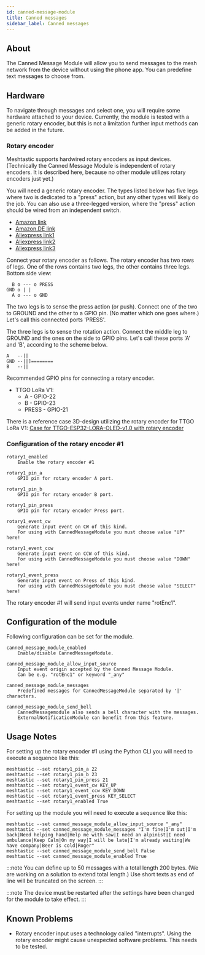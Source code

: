 ```yaml
---
id: canned-message-module
title: Canned messages
sidebar_label: Canned messages
---
```


## About

The Canned Message Module will allow you to send messages to the mesh network
from the device without using the phone app.
You can predefine text messages to choose from.

## Hardware

To navigate through messages and select one, you will require some
hardware attached to your device.
Currently, the module is tested with a generic rotary encoder, but this is
not a limitation further input methods can be added in the future.

### Rotary encoder

Meshtastic supports hardwired rotary encoders as input devices.
(Technically the Canned Message Module is independent of rotary
encoders. It is described here, because no other module utilizes rotary encoders just yet.)

You will need a generic rotary encoder. The types listed below has five legs
where two is dedicated to a "press" action,
but any other types will likely do the job. You can also use a
three-legged version, where the "press" action should be wired from
an independent switch.

- [Amazon link](https://www.amazon.com/Rotary-Encoder-Washers-Digital-Potentiometer/dp/B07Y619CZR/ref=sr_1_21?keywords=rotary+encoder&qid=1642317807&sprefix=rotary+enco%2Caps%2C186&sr=8-21)
- [Amazon.DE link](https://www.amazon.de/-/en/sourcing-Degree-Rotary-Encoder-Digital/dp/B07RLZPX5K/ref=sr_1_12?keywords=rotary+encoder&qid=1642320025&sprefix=rotary%2Caps%2C105&sr=8-12)
- [Aliexpress link1](https://www.aliexpress.com/item/32992227812.html?spm=a2g0o.productlist.0.0.1afe21a50SLvi2&algo_pvid=a19c4182-08aa-406d-bfdf-132582ef5ebb&algo_exp_id=a19c4182-08aa-406d-bfdf-132582ef5ebb-23&pdp_ext_f=%7B%22sku_id%22%3A%2266940265509%22%7D&pdp_pi=-1%3B1.66%3B-1%3B-1%40salePrice%3BUSD%3Bsearch-mainSearch)
- [Aliexpress link2](https://www.aliexpress.com/item/32946444853.html?spm=a2g0o.productlist.0.0.1afe21a50SLvi2&algo_pvid=a19c4182-08aa-406d-bfdf-132582ef5ebb&aem_p4p_detail=2022011523263276283624312400022072680&algo_exp_id=a19c4182-08aa-406d-bfdf-132582ef5ebb-6&pdp_ext_f=%7B%22sku_id%22%3A%2266223434642%22%7D&pdp_pi=-1%3B1.91%3B-1%3B-1%40salePrice%3BUSD%3Bsearch-mainSearch)
- [Aliexpress link3](https://www.aliexpress.com/item/10000056483250.html?spm=a2g0o.productlist.0.0.1afe21a50SLvi2&algo_pvid=a19c4182-08aa-406d-bfdf-132582ef5ebb&algo_exp_id=a19c4182-08aa-406d-bfdf-132582ef5ebb-9&pdp_ext_f=%7B%22sku_id%22%3A%2220000000116682147%22%7D&pdp_pi=-1%3B2.51%3B-1%3B-1%40salePrice%3BUSD%3Bsearch-mainSearch)

Connect your rotary encoder as follows. The rotary encoder has two
rows of legs. One of the rows contains two legs, the other contains three
legs. Bottom side view:

      B o --- o PRESS
    GND o | |
      A o --- o GND

The two legs is to sense the press action (or push). Connect
one of the two to GROUND and the other to a GPIO pin. (No matter which one
goes where.) Let's call this connected ports 'PRESS'.

The three legs is to sense the rotation action.
Connect the middle leg to GROUND and the ones on the side
to GPIO pins. Let's call these ports 'A' and 'B', according to
the scheme below.

    A   --||
    GND --||]========
    B   --||

Recommended GPIO pins for connecting a rotary encoder.

- TTGO LoRa V1:
  - A - GPIO-22
  - B - GPIO-23
  - PRESS - GPIO-21

There is a reference case 3D-design utilizing the rotary encoder for TTGO LoRa V1:
[Case for TTGO-ESP32-LORA-OLED-v1.0 with rotary encoder](https://www.thingiverse.com/thing:5178495)

### Configuration of the rotary encoder #1

    rotary1_enabled
        Enable the rotary encoder #1

    rotary1_pin_a
        GPIO pin for rotary encoder A port.

    rotary1_pin_b
        GPIO pin for rotary encoder B port.

    rotary1_pin_press
        GPIO pin for rotary encoder Press port.

    rotary1_event_cw
        Generate input event on CW of this kind.
        For using with CannedMessageModule you must choose value "UP" here!

    rotary1_event_ccw
        Generate input event on CCW of this kind.
        For using with CannedMessageModule you must choose value "DOWN" here!

    rotary1_event_press
        Generate input event on Press of this kind.
        For using with CannedMessageModule you must choose value "SELECT" here!

The rotary encoder #1 will send input events under name "rotEnc1".

## Configuration of the module

Following configuration can be set for the module.

    canned_message_module_enabled
        Enable/disable CannedMessageModule.

    canned_message_module_allow_input_source
        Input event origin accepted by the Canned Message Module.
        Can be e.g. "rotEnc1" or keyword "_any"

    canned_message_module_messages
        Predefined messages for CannedMessageModule separated by '|' characters.

    canned_message_module_send_bell
        CannedMessagemodule also sends a bell character with the messages.
        ExternalNotificationModule can benefit from this feature.

## Usage Notes

For setting up the rotary encoder #1 using the Python CLI you will
need to execute a sequence like this:

    meshtastic --set rotary1_pin_a 22
    meshtastic --set rotary1_pin_b 23
    meshtastic --set rotary1_pin_press 21
    meshtastic --set rotary1_event_cw KEY_UP
    meshtastic --set rotary1_event_ccw KEY_DOWN
    meshtastic --set rotary1_event_press KEY_SELECT
    meshtastic --set rotary1_enabled True

For setting up the module you will
need to execute a sequence like this:

    meshtastic --set canned_message_module_allow_input_source "_any"
    meshtastic --set canned_message_module_messages "I'm fine|I'm out|I'm back|Need helping hand|Help me with saw|I need an alpinist|I need ambulance|Keep Calm|On my way|I will be late|I'm already waiting|We have company|Beer is cold|Roger"
    meshtastic --set canned_message_module_send_bell False
    meshtastic --set canned_message_module_enabled True

:::note
You can define up to 50 messages with a total length 200 bytes.
(We are working on a solution to extend total length.)
Use short texts as end of line will be truncated on the screen.
:::

:::note
The device must be restarted after the settings have been changed for the module to take effect.
:::

## Known Problems

- Rotary encoder input uses a technology called "interrupts". Using the
  rotary encoder might cause unexpected software problems. This needs to be
  tested.
